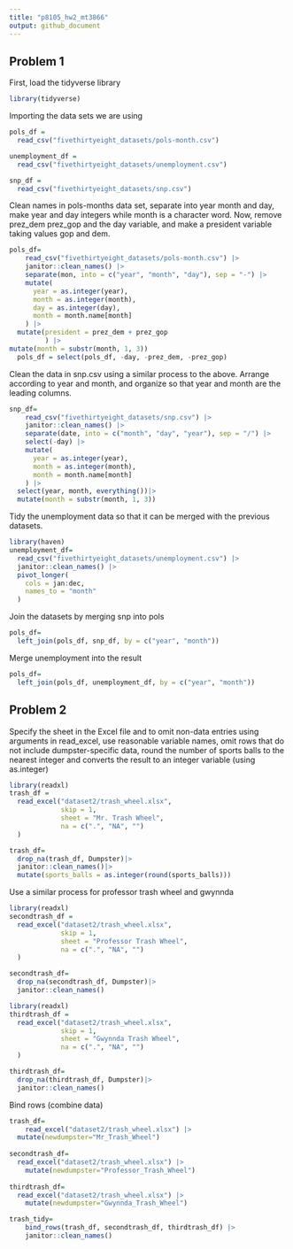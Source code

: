 ```yaml
---
title: "p8105_hw2_mt3866"
output: github_document
---
```


## Problem 1

First, load the tidyverse library

```r
library(tidyverse)
```

Importing the data sets we are using

```r
pols_df =
  read_csv("fivethirtyeight_datasets/pols-month.csv")

unemployment_df =
  read_csv("fivethirtyeight_datasets/unemployment.csv")

snp_df =
  read_csv("fivethirtyeight_datasets/snp.csv")

```

Clean names in pols-months data set, separate into year month and day, make year and day integers while month is a character word. Now, remove prez_dem prez_gop and the day variable, and make a president variable taking values gop and dem.

```r
pols_df=
    read_csv("fivethirtyeight_datasets/pols-month.csv") |>
    janitor::clean_names() |>
    separate(mon, into = c("year", "month", "day"), sep = "-") |>
    mutate(
      year = as.integer(year),
      month = as.integer(month),
      day = as.integer(day),
      month = month.name[month]
    ) |>
  mutate(president = prez_dem + prez_gop
         ) |>
mutate(month = substr(month, 1, 3))
  pols_df = select(pols_df, -day, -prez_dem, -prez_gop)

```

Clean the data in snp.csv using a similar process to the above. Arrange according to year and month, and organize so that year and month are the leading columns.

```r
snp_df=
    read_csv("fivethirtyeight_datasets/snp.csv") |>
    janitor::clean_names() |>
    separate(date, into = c("month", "day", "year"), sep = "/") |>
    select(-day) |>
    mutate(
      year = as.integer(year),
      month = as.integer(month),
      month = month.name[month]
    ) |>
  select(year, month, everything())|>
  mutate(month = substr(month, 1, 3))

```

Tidy the unemployment data so that it can be merged with the previous datasets.
```r
library(haven)
unemployment_df=
  read_csv("fivethirtyeight_datasets/unemployment.csv") |>
  janitor::clean_names() |>
  pivot_longer(
    cols = jan:dec,
    names_to = "month"
  )

```

Join the datasets by merging snp into pols

```r
pols_df=
  left_join(pols_df, snp_df, by = c("year", "month"))
```

Merge unemployment into the result

```r
pols_df=
  left_join(pols_df, unemployment_df, by = c("year", "month"))
```

## Problem 2

Specify the sheet in the Excel file and to omit non-data entries using arguments in read_excel, use reasonable variable names, omit rows that do not include dumpster-specific data, round the number of sports balls to the nearest integer and converts the result to an integer variable (using as.integer)

```r
library(readxl)
trash_df =
  read_excel("dataset2/trash_wheel.xlsx",
             skip = 1,
             sheet = "Mr. Trash Wheel",
             na = c(".", "NA", "")
  )

trash_df=
  drop_na(trash_df, Dumpster)|>
  janitor::clean_names()|>
  mutate(sports_balls = as.integer(round(sports_balls)))

```

Use a similar process for professor trash wheel and gwynnda

```r
library(readxl)
secondtrash_df =
  read_excel("dataset2/trash_wheel.xlsx",
             skip = 1,
             sheet = "Professor Trash Wheel",
             na = c(".", "NA", "")
  )

secondtrash_df=
  drop_na(secondtrash_df, Dumpster)|>
  janitor::clean_names()

library(readxl)
thirdtrash_df =
  read_excel("dataset2/trash_wheel.xlsx",
             skip = 1,
             sheet = "Gwynnda Trash Wheel",
             na = c(".", "NA", "")
  )

thirdtrash_df=
  drop_na(thirdtrash_df, Dumpster)|>
  janitor::clean_names()
```

Bind rows (combine data)

```r
trash_df= 
    read_excel("dataset2/trash_wheel.xlsx") |>
  mutate(newdumpster="Mr_Trash_Wheel")
  
secondtrash_df=
  read_excel("dataset2/trash_wheel.xlsx") |>
    mutate(newdumpster="Professor_Trash_Wheel")
  
thirdtrash_df=
  read_excel("dataset2/trash_wheel.xlsx") |>
    mutate(newdumpster="Gwynnda_Trash_Wheel")

trash_tidy=
    bind_rows(trash_df, secondtrash_df, thirdtrash_df) |>
    janitor::clean_names()

```

